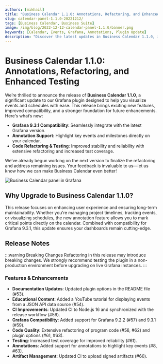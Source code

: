 ```yaml
---
authors: [mikhail]
title: "Business Calendar 1.1.0: Annotations, Refactoring, and Enhanced Testing"
slug: calendar-panel-1.1.0-20221212/
tags: [Business Calendar, Business Suite]
image: /img/blog/2022-12-12-calendar-panel-1.1.0/banner.png
keywords: [Calendar, Events, Grafana, Annotations, Plugin Update]
description: "Discover the latest updates in Business Calendar 1.1.0, including Grafana 9.3.1 compatibility, annotation support, and improved test coverage."
---
```



# Business Calendar 1.1.0: Annotations, Refactoring, and Enhanced Testing

We’re thrilled to announce the release of **Business Calendar 1.1.0**, a significant update to our Grafana plugin designed to help you visualize events and schedules with ease. This release brings exciting new features, improved compatibility, and a stronger foundation for future enhancements. Here's what’s new:

- **Grafana 9.3.1 Compatibility**: Seamlessly integrate with the latest Grafana version.
- **Annotation Support**: Highlight key events and milestones directly on your calendar.
- **Code Refactoring & Testing**: Improved stability and reliability with extensive refactoring and increased test coverage.

We’ve already begun working on the next version to finalize the refactoring and address remaining issues. Your feedback is invaluable to us—let us know how we can make Business Calendar even better!

<Image
  title="Business Calendar panel showcasing the latest updates in the Grafana Plugins catalog."
  src="/img/blog/2022-12-12-calendar-panel-1.1.0/panel.png"
  alt="Business Calendar panel in Grafana"
/>

## Why Upgrade to Business Calendar 1.1.0?

This release focuses on enhancing user experience and ensuring long-term maintainability. Whether you're managing project timelines, tracking events, or visualizing schedules, the new annotation feature allows you to mark critical points directly on the calendar. Combined with compatibility for Grafana 9.3.1, this update ensures your dashboards remain cutting-edge.

<GettingStarted />

<Tutorial />

## Release Notes

:::warning Breaking Changes
Refactoring in this release may introduce breaking changes. We strongly
recommend testing the plugin in a non-production environment before upgrading
on live Grafana instances.
:::

### Features & Enhancements

- **Documentation Updates**: Updated plugin options in the README file (#53).
- **Educational Content**: Added a YouTube tutorial for displaying events from a JSON API data source (#54).
- **CI Improvements**: Updated CI to Node.js 16 and synchronized with the release workflow (#56).
- **Grafana Compatibility**: Added support for Grafana 9.2.2 (#57) and 9.3.1 (#59).
- **Code Quality**: Extensive refactoring of program code (#58, #62) and plugin options (#61, #63).
- **Testing**: Increased test coverage for improved reliability (#61).
- **Annotations**: Added support for annotations to highlight key events (#8, #63).
- **Artifact Management**: Updated CI to upload signed artifacts (#60).

<Feedback />
